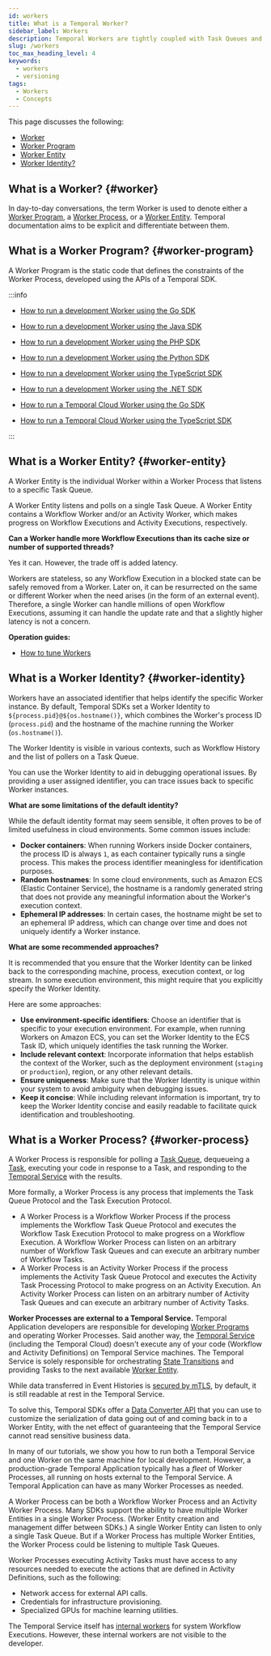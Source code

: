 ```yaml
---
id: workers
title: What is a Temporal Worker?
sidebar_label: Workers
description: Temporal Workers are tightly coupled with Task Queues and Worker Processes.
slug: /workers
toc_max_heading_level: 4
keywords:
  - workers
  - versioning
tags:
  - Workers
  - Concepts
---
```



This page discusses the following:

- [Worker](#worker)
- [Worker Program](#worker-program)
- [Worker Entity](#worker-entity)
- [Worker Identity?](#worker-identity)

## What is a Worker? {#worker}

In day-to-day conversations, the term Worker is used to denote either a [Worker Program](#worker-program), a [Worker Process](#worker-process), or a [Worker Entity](/workers#worker-entity).
Temporal documentation aims to be explicit and differentiate between them.

## What is a Worker Program? {#worker-program}

A Worker Program is the static code that defines the constraints of the Worker Process, developed using the APIs of a Temporal SDK.

:::info

- [How to run a development Worker using the Go SDK](/develop/go/core-application#develop-worker)
- [How to run a development Worker using the Java SDK](/develop/java/core-application#run-a-dev-worker)
- [How to run a development Worker using the PHP SDK](/develop/php/core-application#run-a-dev-worker)
- [How to run a development Worker using the Python SDK](/develop/python/core-application#run-a-dev-worker)
- [How to run a development Worker using the TypeScript SDK](/develop/typescript/core-application#run-a-dev-worker)
- [How to run a development Worker using the .NET SDK](/develop/dotnet/core-application#run-worker-process)

- [How to run a Temporal Cloud Worker using the Go SDK](/develop/go/core-application#run-a-temporal-cloud-worker)
- [How to run a Temporal Cloud Worker using the TypeScript SDK](/develop/typescript/core-application#run-a-temporal-cloud-worker)

:::

## What is a Worker Entity? {#worker-entity}

A Worker Entity is the individual Worker within a Worker Process that listens to a specific Task Queue.

A Worker Entity listens and polls on a single Task Queue.
A Worker Entity contains a Workflow Worker and/or an Activity Worker, which makes progress on Workflow Executions and Activity Executions, respectively.

**Can a Worker handle more Workflow Executions than its cache size or number of supported threads?**

Yes it can.
However, the trade off is added latency.

Workers are stateless, so any Workflow Execution in a blocked state can be safely removed from a Worker.
Later on, it can be resurrected on the same or different Worker when the need arises (in the form of an external event).
Therefore, a single Worker can handle millions of open Workflow Executions, assuming it can handle the update rate and that a slightly higher latency is not a concern.

**Operation guides:**

- [How to tune Workers](/develop/worker-performance)

## What is a Worker Identity? {#worker-identity}

Workers have an associated identifier that helps identify the specific Worker instance.
By default, Temporal SDKs set a Worker Identity to `${process.pid}@${os.hostname()}`, which combines the Worker's process ID (`process.pid`) and the hostname of the machine running the Worker (`os.hostname()`).

The Worker Identity is visible in various contexts, such as Workflow History and the list of pollers on a Task Queue.

You can use the Worker Identity to aid in debugging operational issues.
By providing a user assigned identifier, you can trace issues back to specific Worker instances.

**What are some limitations of the default identity?**

While the default identity format may seem sensible, it often proves to be of limited usefulness in cloud environments.
Some common issues include:

- **Docker containers**: When running Workers inside Docker containers, the process ID is always `1`, as each container typically runs a single process. This makes the process identifier meaningless for identification purposes.
- **Random hostnames**: In some cloud environments, such as Amazon ECS (Elastic Container Service), the hostname is a randomly generated string that does not provide any meaningful information about the Worker's execution context.
- **Ephemeral IP addresses**: In certain cases, the hostname might be set to an ephemeral IP address, which can change over time and does not uniquely identify a Worker instance.

**What are some recommended approaches?**

It is recommended that you ensure that the Worker Identity can be linked back to the corresponding machine, process, execution context, or log stream.
In some execution environment, this might require that you explicitly specify the Worker Identity.

Here are some approaches:

- **Use environment-specific identifiers**: Choose an identifier that is specific to your execution environment. For example, when running Workers on Amazon ECS, you can set the Worker Identity to the ECS Task ID, which uniquely identifies the task running the Worker.
- **Include relevant context**: Incorporate information that helps establish the context of the Worker, such as the deployment environment (`staging` or `production`), region, or any other relevant details.
- **Ensure uniqueness**: Make sure that the Worker Identity is unique within your system to avoid ambiguity when debugging issues.
- **Keep it concise**: While including relevant information is important, try to keep the Worker Identity concise and easily readable to facilitate quick identification and troubleshooting.

## What is a Worker Process? {#worker-process}

<CaptionedImage
    src="/diagrams/worker-and-server-component.svg"
    title="Component diagram of a Worker Process and the Temporal Server"
    />

A Worker Process is responsible for polling a [Task Queue](/task-queue), dequeueing a [Task](/tasks#task), executing your code in response to a Task, and responding to the [Temporal Service](/temporal-service) with the results.

More formally, a Worker Process is any process that implements the Task Queue Protocol and the Task Execution Protocol.

- A Worker Process is a Workflow Worker Process if the process implements the Workflow Task Queue Protocol and executes the Workflow Task Execution Protocol to make progress on a Workflow Execution.
  A Workflow Worker Process can listen on an arbitrary number of Workflow Task Queues and can execute an arbitrary number of Workflow Tasks.
- A Worker Process is an Activity Worker Process if the process implements the Activity Task Queue Protocol and executes the Activity Task Processing Protocol to make progress on an Activity Execution.
  An Activity Worker Process can listen on an arbitrary number of Activity Task Queues and can execute an arbitrary number of Activity Tasks.

**Worker Processes are external to a Temporal Service.**
Temporal Application developers are responsible for developing [Worker Programs](#worker-program) and operating Worker Processes.
Said another way, the [Temporal Service](/temporal-service) (including the Temporal Cloud) doesn't execute any of your code (Workflow and Activity Definitions) on Temporal Service machines. The Temporal Service is solely responsible for orchestrating [State Transitions](/workflow-execution#state-transition) and providing Tasks to the next available [Worker Entity](/workers#worker-entity).

While data transferred in Event Histories is [secured by mTLS](/self-hosted-guide/security#encryption-in-transit-with-mtls), by default, it is still readable at rest in the Temporal Service.

To solve this, Temporal SDKs offer a [Data Converter API](/dataconversion) that you can use to customize the serialization of data going out of and coming back in to a Worker Entity, with the net effect of guaranteeing that the Temporal Service cannot read sensitive business data.

In many of our tutorials, we show you how to run both a Temporal Service and one Worker on the same machine for local development.
However, a production-grade Temporal Application typically has a _fleet_ of Worker Processes, all running on hosts external to the Temporal Service.
A Temporal Application can have as many Worker Processes as needed.

A Worker Process can be both a Workflow Worker Process and an Activity Worker Process.
Many SDKs support the ability to have multiple Worker Entities in a single Worker Process.
(Worker Entity creation and management differ between SDKs.)
A single Worker Entity can listen to only a single Task Queue.
But if a Worker Process has multiple Worker Entities, the Worker Process could be listening to multiple Task Queues.

<CaptionedImage
    src="/diagrams/worker-and-server-entity-relationship.svg"
    title="Entity relationship diagram (meta model) of Worker Processes, Task Queues, and Tasks"
/>

Worker Processes executing Activity Tasks must have access to any resources needed to execute the actions that are defined in Activity Definitions, such as the following:

- Network access for external API calls.
- Credentials for infrastructure provisioning.
- Specialized GPUs for machine learning utilities.

The Temporal Service itself has [internal workers](https://temporal.io/blog/workflow-engine-principles/#system-workflows-1910) for system Workflow Executions.
However, these internal workers are not visible to the developer.

